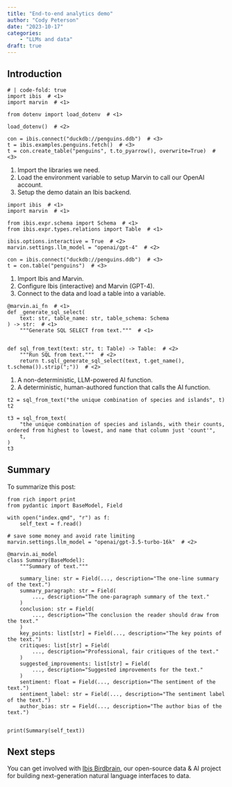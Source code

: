 ```yaml
---
title: "End-to-end analytics demo"
author: "Cody Peterson"
date: "2023-10-17"
categories:
    - "LLMs and data"
draft: true
---
```


## Introduction

```.python
# | code-fold: true
import ibis  # <1>
import marvin  # <1>

from dotenv import load_dotenv  # <1>

load_dotenv()  # <2>

con = ibis.connect("duckdb://penguins.ddb")  # <3>
t = ibis.examples.penguins.fetch()  # <3>
t = con.create_table("penguins", t.to_pyarrow(), overwrite=True)  # <3>
```

1. Import the libraries we need.
2. Load the environment variable to setup Marvin to call our OpenAI account.
3. Setup the demo datain an Ibis backend.

```.python
import ibis  # <1>
import marvin  # <1>

from ibis.expr.schema import Schema  # <1>
from ibis.expr.types.relations import Table  # <1>

ibis.options.interactive = True  # <2>
marvin.settings.llm_model = "openai/gpt-4"  # <2>

con = ibis.connect("duckdb://penguins.ddb")  # <3>
t = con.table("penguins")  # <3>
```

1. Import Ibis and Marvin.
2. Configure Ibis (interactive) and Marvin (GPT-4).
3. Connect to the data and load a table into a variable.

```.python
@marvin.ai_fn  # <1>
def _generate_sql_select(
    text: str, table_name: str, table_schema: Schema
) -> str:  # <1>
    """Generate SQL SELECT from text."""  # <1>


def sql_from_text(text: str, t: Table) -> Table:  # <2>
    """Run SQL from text."""  # <2>
    return t.sql(_generate_sql_select(text, t.get_name(), t.schema()).strip(";"))  # <2>
```

1. A non-deterministic, LLM-powered AI function.
2. A deterministic, human-authored function that calls the AI function.

```.python
t2 = sql_from_text("the unique combination of species and islands", t)
t2
```

```.python
t3 = sql_from_text(
    "the unique combination of species and islands, with their counts, ordered from highest to lowest, and name that column just 'count'",
    t,
)
t3
```

## Summary

To summarize this post:

```.python
from rich import print
from pydantic import BaseModel, Field

with open("index.qmd", "r") as f:
    self_text = f.read()

# save some money and avoid rate limiting
marvin.settings.llm_model = "openai/gpt-3.5-turbo-16k"  # <2>

@marvin.ai_model
class Summary(BaseModel):
    """Summary of text."""

    summary_line: str = Field(..., description="The one-line summary of the text.")
    summary_paragraph: str = Field(
        ..., description="The one-paragraph summary of the text."
    )
    conclusion: str = Field(
        ..., description="The conclusion the reader should draw from the text."
    )
    key_points: list[str] = Field(..., description="The key points of the text.")
    critiques: list[str] = Field(
        ..., description="Professional, fair critiques of the text."
    )
    suggested_improvements: list[str] = Field(
        ..., description="Suggested improvements for the text."
    )
    sentiment: float = Field(..., description="The sentiment of the text.")
    sentiment_label: str = Field(..., description="The sentiment label of the text.")
    author_bias: str = Field(..., description="The author bias of the text.")


print(Summary(self_text))
```

## Next steps

You can get involved with [Ibis
Birdbrain](https://github.com/ibis-project/ibis-birdbrain), our open-source data
& AI project for building next-generation natural language interfaces to data.
